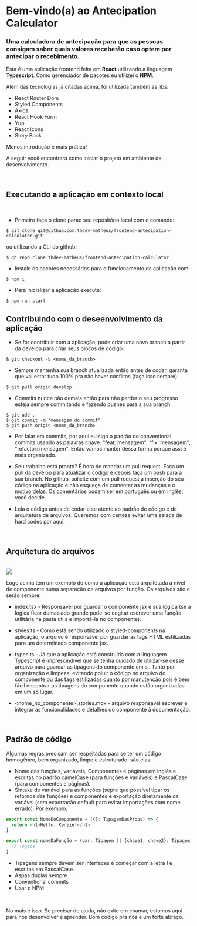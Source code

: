 
<Meta title="Introdução" />

# Bem-vindo(a) ao Antecipation Calculator

### Uma calculadora de antecipação para que as pessoas consigam saber quais valores receberão caso optem por antecipar o recebimento.

Esta é uma aplicação frontend feita em **React** utilizando a linguagem
**Typescript**. Como gerenciador de pacotes eu utilizei o **NPM**.

Alem das tecnologias já citadas acima, foi utilizada também as libs:

- React Router Dom
- Styled Components
- Axios
- React Hook Form
- Yup
- React Icons
- Story Book

Menos introdução e mais prática!

A seguir você encontrará como iniciar o projeto em ambiente de
desenvolvimento.

<br />

## Executando a aplicação em contexto local

<br />

- Primeiro faça o clone parao seu repositório local com o comando:

```shell
$ git clone git@github.com:thdev-matheus/frontend-antecipation-calculator.git
```

ou utilizando a CLI do github:

```shell
$ gh repo clone thdev-matheus/frontend-antecipation-calculator
```

- Instale os pacotes necessários para o funcionamento da aplicação com:

```shell
$ npm i
```

- Para inicializar a aplicação execute:

```shell
$ npm run start
```

## Contribuindo com o deseenvolvimento da aplicação

- Se for contribuir com a aplicação, pode criar uma nova branch a partir da develop para criar seus blocos de código:

```shell
& git checkout -b <nome_da_branch>
```

- Sempre mantenha sua branch atualizada então antes de codar, garanta que vai estar tudo 100% pra não haver conflitos (faça isso sempre):

```shell
$ git pull origin develop
```

- Commits nunca não demais então para não perder o seu progresso esteja sempre commitando e fazendo pushes para a sua branch

```shell
$ git add .
$ git commit -m "mensagem do commit"
$ git push origin <nome_da_branch>
```

- Por falar em commits, por aqui eu sigo o padrão do conventional commits usando as palavras chave: "feat: mensagem", "fix: mensagem", "refactor: mensagem". Então vamos manter dessa forma porque assi é mais organizado.

- Seu trabalho está pronto? É hora de mandar um pull request. Faça um pull da develop para atualizar o código e depois faça um push para a sua branch. No github, solicite com um pull request a inserção do seu código na aplicação e não esqueça de comentar as mudanças e o motivo delas. Os comentários podem ser em português ou em inglês, você decide.

- Leia o código antes de codar e se atente ao padrão de código e de arquitetura de arquivos. Queremos com certeza evitar uma salada de hard codes por aqui.

<br />

## Arquitetura de arquivos

<br />

<img src="https://i.ibb.co/9nFkRHH/Captura-de-tela-de-2022-11-16-03-39-28.png" />

Logo acima tem um exemplo de como a aplicação está arquitetada a nível de
componente numa separação de arquivos por função. Os arquivos são e serão
sempre:

- index.tsx - Responsável por guardar o componente jsx e sua lógica (se a lógica ficar demasiado grande pode-se cogitar escrever uma função utilitária na pasta utils e importá-la no componente).

- styles.ts - Como está sendo utilizado o styled-components na aplicação, o arquivo é responsável por guardar as tags HTML estilizadas para um determinado componente jsx.

- types.ts - Já que a aplicação está construída com a linguagem Typescript é imprescindível que se tenha cuidado de utilizar-se desse arquivo para guardar as tipagens do componente em si. Tanto por organização e limpeza, evitando poluir o código no arquivo do componente ou das tags estilizadas quanto por manutenção pois é bem fácil encontrar as tipagens do componente quando estão organizadas em um só lugar.

- <nome_no_componente>.stories.mdx - arquivo responsável escrever e integrar as funcionalidades e detalhes do componente à documentação.

<br />

## Padrão de código

Algumas regras precisam ser respeitadas para se ter um código homogêneo, bem
organizado, limpo e estruturado. são elas:

- Nome das funções, variáveis, Componentes e páginas em inglês e escritas no padrão camelCase (para funções e variáveis) e PascalCase (para componentes e páginas).
- Sintaxe de variável para as funções (sepre que possível tipar os retornos das funções) e componentes e exportação diretamente da variável (sem exportação default para evitar importações com nome errado). Por exemplo:

```typescript
export const NomeDoComponente = ({}: TipagemDasProps) => {
  return <h1>Hello, Kenzie!</h1>
}

export const nomeDaFunção = (par: Tipagem || {chave1, chave2}: Tipagem): TipagemRetorno => {
  // lógica
}
```

- Tipagens sempre devem ser interfaces e começar com a letra I e escritas em PascalCase.
- Aspas duplas sempre
- Conventional commits
- Usar o NPM

<br />

No mais é isso. Se precisar de ajuda, não exite em chamar, estamos aqui para
nos desenvolver e aprender. Bom código pra nós e um forte abraço.
